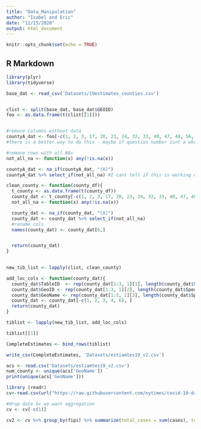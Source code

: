 ```yaml
---
title: "Data_Manipulation"
author: "Isabel and Eric"
date: "12/15/2020"
output: html_document
---
```


```r
knitr::opts_chunk$set(echo = TRUE)
```

## R Markdown
```r
library(plyr)
library(tidyverse)
```


```r

base_dat <- read_csv('Datasets/19estimates_counties.csv')



```

```r
clist <- split(base_dat, base_dat$GEOID)
foo <- as.data.frame(t(clist[[1]]))


#remove columns without data 
countyA_dat <- foo[-c(1, 2, 3, 17, 20, 23, 24, 32, 33, 40, 47, 48, 56, 57, 65, 69, 70, 77, 78, 87, 90, 91, 94, 95, 98, 101, 104, 107, 108, 117, 118, 126, 127, 131, 132, 134, 138, 142, 143, 151, 152, 165, 166, 195, 196)]
#there is a better way to do this - maybe if question number isnt a whole number

#remove rows with all NAs 
not_all_na <- function(x) any(!is.na(x))

countyA_dat <- na_if(countyA_dat, "(X)")
countyA_dat %>% select_if(not_all_na) #I cant tell if this is working or not

```

```r
clean_county <- function(county_df){
  t_county <- as.data.frame(t(county_df))
  county_dat <- t_county[-c(1, 2, 3, 17, 20, 23, 24, 32, 33, 40, 47, 48, 56, 57, 65, 69, 70, 77, 78, 87, 90, 91, 94, 95, 98, 101, 104, 107, 108, 117, 118, 126, 127, 131, 132, 134, 138, 142, 143, 151, 152, 165, 166, 195, 196)]
  not_all_na <- function(x) any(!is.na(x))

  county_dat <- na_if(county_dat, "(X)")
  county_dat <- county_dat %>% select_if(not_all_na)
  #rename cols 
  names(county_dat) <- county_dat[6,]


  return(county_dat)
}
  
```

```r

new_tib_list <- lapply(clist, clean_county)
```

```r
add_loc_cols <- function(county_dat){
  county_dat$TableID  <- rep(county_dat[1:3, 1][1], length(county_dat$Spouse))
  county_dat$GeoID <- rep(county_dat[1:3, 1][2], length(county_dat$Spouse))
  county_dat$GeoName <- rep(county_dat[1:3, 1][3], length(county_dat$Spouse))
  county_dat <- county_dat[-c(1, 2, 3, 4, 6), ]
  return(county_dat)
}

tiblist <- lapply(new_tib_list, add_loc_cols)

tiblist[[1]]

```

```r
CompleteEstimates <- bind_rows(tiblist)

write_csv(CompleteEstimates, 'Datasets/estiamtes19_v2.csv')
```

```r
acs <- read.csv('Datasets/estiamtes19_v2.csv')
num_county <- unique(acs['GeoName'])
print(unique(acs['GeoName']))
```


```r
library (readr)
cv<-read.csv(url("https://raw.githubusercontent.com/nytimes/covid-19-data/master/us-counties.csv"))

#drop date bc we want aggregation
cv <- cv[-c(1)]

cv2 <- cv %>% group_by(fips) %>% summarize(total_cases = sum(cases), total_deaths = sum(deaths))

```



